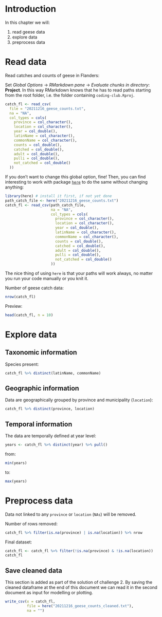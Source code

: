 # Introduction

In this chapter we will:

1. read geese data
2. explore data
3. preprocess data

# Read data

Read catches and counts of geese in Flanders:

Set _Global Options_ -> _RMarkdown pane_ -> _Evaluate chunks in directory_: **Project**. In this way RMarkdown knows that he has to read paths starting from the root folder, i.e. the folder containing `coding-club.Rproj`.

```r
catch_fl <- read_csv(
  file = "20211216_geese_counts.txt",
  na = "NA",
  col_types = cols(
    province = col_character(),
    location = col_character(),
    year = col_double(),
    latinName = col_character(),
    commonName = col_character(),
    counts = col_double(),
    catched = col_double(),
    adult = col_double(),
    pulli = col_double(),
    not_catched = col_double()
  ))
```

If you don't want to change this global option, fine! Then, you can find interesting to work with package [`here`](https://www.rdocumentation.org/packages/here/versions/1.0.1) to do the same without changing anything:

```r
library(here) # install it first, if not yet done
path_catch_file <- here("20211216_geese_counts.txt")
catch_fl <- read_csv(path_catch_file,
                     na = "NA",
                     col_types = cols(
                       province = col_character(),
                       location = col_character(),
                       year = col_double(),
                       latinName = col_character(),
                       commonName = col_character(),
                       counts = col_double(),
                       catched = col_double(),
                       adult = col_double(),
                       pulli = col_double(),
                       not_catched = col_double()
                     ))
```

The nice thing of using `here` is that your paths will work always, no matter you run your code manually or you knit it.

Number of geese catch data:

```r
nrow(catch_fl)
```

Preview:

```r
head(catch_fl, n = 10)
```


# Explore data

## Taxonomic information

Species present:

```r
catch_fl %>% distinct(latinName, commonName)
```


## Geographic information

Data are geographically grouped by province and municipality (`location`):

```r
catch_fl %>% distinct(province, location)
```

## Temporal information

The data are temporally defined at year level:

```r
years <- catch_fl %>% distinct(year) %>% pull()
```

from:

```r
min(years)
```

to:

```r
max(years)
```

# Preprocess data

Data not linked to any `province` or `location` (`NAs`) will be removed. 

Number of rows removed:

```r
catch_fl %>% filter(is.na(province) | is.na(location)) %>% nrow
```

Final dataset:

```r
catch_fl <- catch_fl %>% filter(!is.na(province) & !is.na(location))
catch_fl
```

## Save cleaned data

This section is added as part of the solution of challenge 2. By saving the cleaned dataframe at the end of this document we can read it in the second document as input for modelling or plotting.

```r
write_csv(x = catch_fl, 
          file = here("20211216_geese_counts_cleaned.txt"),
          na = "")
```
